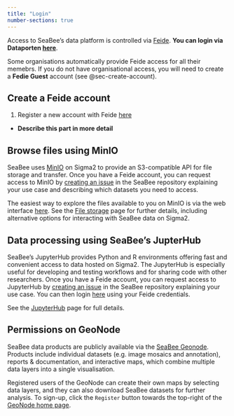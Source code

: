 ```yaml
---
title: "Login"
number-sections: true
---
```


Access to SeaBee's data platform is controlled via [Feide](https://docs.feide.no/general/feide_overview.html). **You can login via Dataporten [here](https://auth.dataporten.no/discovery?returnTo=https%3A%2F%2Fauth.dataporten.no%2Foauth%2Fauthorization%3Fclient_id%3Ddf34f687-ff1b-419e-9b5c-55b49e4babad%26redirect_uri%3Dhttps%253A%252F%252Fdashboard.dataporten.no%252F%26response_type%3Dtoken%26state%3D5f6ff55e-18b7-4194-8e0b-101576744ac4&clientid=df34f687-ff1b-419e-9b5c-55b49e4babad)**.

Some organisations automatically provide Feide access for all their memebrs. If you do not have organisational access, you will need to create a **Fedie Guest** account (see @sec-create-account). 

## Create a Feide account {#sec-create-account}

 1. Register a new account with Feide [here](https://openidp.feide.no/simplesaml/module.php/selfregister/newUser.php)

 * **Describe this part in more detail**

## Browse files using MinIO {#sec-minio}

SeaBee uses [MinIO](https://min.io/) on Sigma2 to provide an S3-compatible API for file storage and transfer. Once you have a Feide account, you can request access to MinIO by [creating an issue](https://github.com/SeaBee-no/documentation/issues) in the SeaBee repository explaining your use case and describing which datasets you need to access.

The easiest way to explore the files available to you on MinIO is via the web interface [here](https://minio.seabee.sigma2.no/login). See the [File storage](./storage.qmd) page for further details, including alternative options for interacting with SeaBee data on Sigma2.

## Data processing using SeaBee's JupterHub {#sec-jupyterhub}

SeaBee's JupyterHub provides Python and R environments offering fast and convenient access to data hosted on Sigma2. The JupyterHub is especially useful for developing and testing workflows and for sharing code with other researchers. Once you have a Feide account, you can request access to JupyterHub by [creating an issue](https://github.com/SeaBee-no/documentation/issues) in the SeaBee repository explaining your use case. You can then login [here](https://hub.seabee.sigma2.no/) using your Feide credentials.

See the [JupyterHub](./jupyterhub.qmd) page for full details.

## Permissions on GeoNode {#sec-geonode}

SeaBee data products are publicly available via the [SeaBee Geonode](https://geonode.seabee.sigma2.no/#/). Products include individual datasets (e.g. image mosaics and annotation), reports & documentation, and interactive maps, which combine multiple data layers into a single visualisation.

Registered users of the GeoNode can create their own maps by selecting data layers, and they can also download SeaBee datasets for further analysis. To sign-up, click the `Register` button towards the top-right of the [GeoNode home page](https://geonode.seabee.sigma2.no/catalogue/#/).
